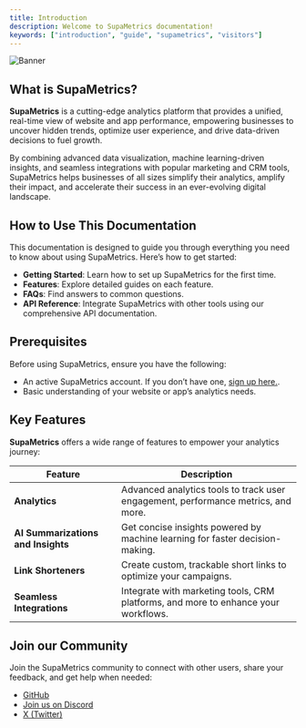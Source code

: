 ```yaml
---
title: Introduction
description: Welcome to SupaMetrics documentation!
keywords: ["introduction", "guide", "supametrics", "visitors"]
---
```


![Banner](/images/banner.png "SupaMetrics")

## What is SupaMetrics?
**SupaMetrics** is a cutting-edge analytics platform that provides a unified, real-time view of website and app performance, empowering businesses to uncover hidden trends, optimize user experience, and drive data-driven decisions to fuel growth.

By combining advanced data visualization, machine learning-driven insights, and seamless integrations with popular marketing and CRM tools, SupaMetrics helps businesses of all sizes simplify their analytics, amplify their impact, and accelerate their success in an ever-evolving digital landscape.

<CardGrid>
  <Card
    subtitle="Instructions"
    title="Installation"
    description="Get started with SupaMetrics using our quick start installation guide to get your project started."
    href="/docs/introduction/installation"
  />
  <Card
    subtitle="Setup"
    title="Site Settings"
    description="Setting up Analytics for your projects."
    href="/docs/introduction/setup"
  />
  <Card
    subtitle="Support"
    title="SupaMetrics"
    description="Worldwide leading Analytics company."
    href="https://supametrics.com/"
    external={true}
  />
</CardGrid>

## How to Use This Documentation

This documentation is designed to guide you through everything you need to know about using SupaMetrics. Here’s how to get started:

- **Getting Started**: Learn how to set up SupaMetrics for the first time.
- **Features**: Explore detailed guides on each feature.
- **FAQs**: Find answers to common questions.
- **API Reference**: Integrate SupaMetrics with other tools using our comprehensive API documentation.

## Prerequisites

Before using SupaMetrics, ensure you have the following:
- An active SupaMetrics account. If you don’t have one, [sign up here.](https://supametrics.com/signup).
- Basic understanding of your website or app’s analytics needs.

## Key Features

**SupaMetrics** offers a wide range of features to empower your analytics journey:

| Feature                              | Description                                                                                                     |
| ------------------------------------ | --------------------------------------------------------------------------------------------------------------- |
| **Analytics**                 | Advanced analytics tools to track user engagement, performance metrics, and more.                     |
| **AI Summarizations and Insights**           | Get concise insights powered by machine learning for faster decision-making. |
| **Link Shorteners**                    | Create custom, trackable short links to optimize your campaigns.                          |
| **Seamless Integrations**                  | Integrate with marketing tools, CRM platforms, and more to enhance your workflows.  |

## Join our Community
Join the SupaMetrics community to connect with other users, share your feedback, and get help when needed:

- [GitHub](https://github.com/supametrics)
- [Join us on Discord](https://discord.gg/supametrics)
- [X (Twitter)](https://x.com/supametrics)